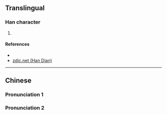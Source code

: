 {{character info/new}}
{{also|蘗}}
==Translingual==

===Han character===
{{Han char|rn=75|rad=木|as=13|sn=17|four=|canj=DSRJ|ids=⿰木辟}}

# {{defn|Han|sort=木13}}

====References====
* {{Han ref|kx=0557.050|dkj=15670|dj=0946.120|hdz=21306.010|uh=6A98|ud=27288}}
* [http://www.zdic.net/z/1c/js/6A98.htm zdic.net (Han Dian)]

----

==Chinese==

===Pronunciation 1===
{{zh-see|枰|v}}

===Pronunciation 2===
{{zh-see|檗|v}}